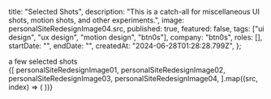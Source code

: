 

  title: "Selected Shots",
  description:
    "This is a catch-all for miscellaneous UI shots, motion shots, and other experiments.",
  image: personalSiteRedesignImage04.src,
  published: true,
  featured: false,
  tags: ["ui design", "ux design", "motion design", "btn0s"],
  company: "btn0s",
  roles: [],
  startDate: "",
  endDate: "",
  createdAt: "2024-06-28T01:28:28.799Z",
};

<PageTitle>
  a few <PageTitleHighlight>selected shots</PageTitleHighlight>
</PageTitle>

<div className={"flex flex-col gap-4"}>
  {[
    personalSiteRedesignImage01,
    personalSiteRedesignImage02,
    personalSiteRedesignImage03,
    personalSiteRedesignImage04,
  ].map((src, index) => (
    <EntryImage
      key={index}
      src={src.src}
    />
))}

</div>
